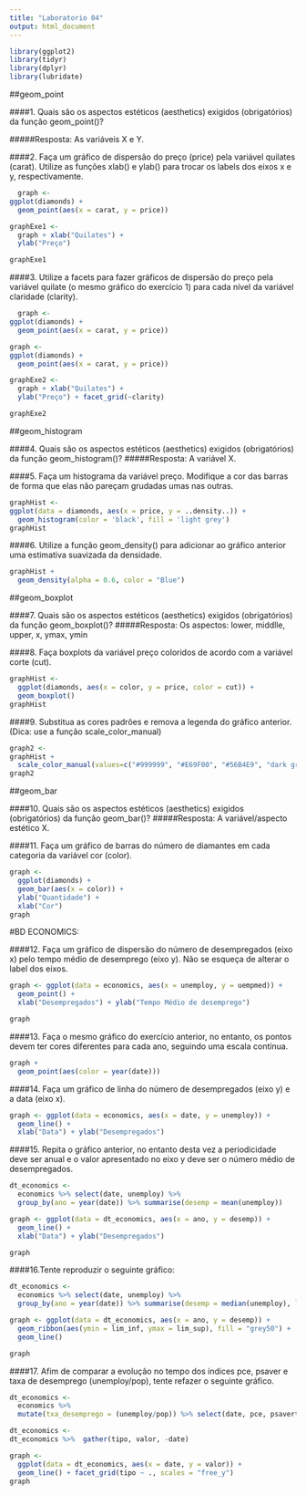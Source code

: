 ```yaml
---
title: "Laboratorio 04"
output: html_document
---
```


```r
library(ggplot2)
library(tidyr)
library(dplyr)
library(lubridate)
```
##geom_point


####1. Quais são os aspectos estéticos (aesthetics) exigidos (obrigatórios) da função geom_point()?

#####Resposta: 
            As variáveis X e Y.


####2. Faça um gráfico de dispersão do preço (price) pela variável quilates (carat). Utilize as funções xlab() e ylab() para trocar os labels dos eixos x e y, respectivamente.

```r


  graph <- 
ggplot(diamonds) +
  geom_point(aes(x = carat, y = price))

graphExe1 <- 
  graph + xlab("Quilates") + 
  ylab("Preço")

graphExe1
```



####3. Utilize a facets para fazer gráficos de dispersão do preço pela variável quilate (o mesmo gráfico do exercício 1) para cada nível da variável claridade (clarity).

```r
  graph <- 
ggplot(diamonds) +
  geom_point(aes(x = carat, y = price))

graph <- 
ggplot(diamonds) +
  geom_point(aes(x = carat, y = price))

graphExe2 <- 
  graph + xlab("Quilates") + 
  ylab("Preço") + facet_grid(~clarity)

graphExe2
```


##geom_histogram


####4. Quais são os aspectos estéticos (aesthetics) exigidos (obrigatórios) da função geom_histogram()?
#####Resposta: 
            A variável X.
            

####5. Faça um histograma da variável preço. Modifique a cor das barras de forma que elas não pareçam grudadas umas nas outras.
            
```r
graphHist <- 
ggplot(data = diamonds, aes(x = price, y = ..density..)) +
  geom_histogram(color = 'black', fill = 'light grey')
graphHist
```


####6. Utilize a função geom_density() para adicionar ao gráfico anterior uma estimativa suavizada da densidade.
```r
graphHist +
  geom_density(alpha = 0.6, color = "Blue")
```


##geom_boxplot


####7. Quais são os aspectos estéticos (aesthetics) exigidos (obrigatórios) da função geom_boxplot()?
#####Resposta: 
            Os aspectos: lower, middlle, upper, x, ymax, ymin
            

####8. Faça boxplots da variável preço coloridos de acordo com a variável corte (cut).
```r
graphHist <- 
  ggplot(diamonds, aes(x = color, y = price, color = cut)) +
  geom_boxplot()
graphHist
```


####9. Substitua as cores padrões e remova a legenda do gráfico anterior. (Dica: use a função scale_color_manual)
```r
graph2 <- 
graphHist + 
  scale_color_manual(values=c("#999999", "#E69F00", "#56B4E9", "dark green", "purple"))
graph2
```


##geom_bar
  

####10. Quais são os aspectos estéticos (aesthetics) exigidos (obrigatórios) da função geom_bar()?
#####Resposta: 
            A variável/aspecto estético X.

####11. Faça um gráfico de barras do número de diamantes em cada categoria da variável cor (color).
```r
graph <- 
  ggplot(diamonds) +
  geom_bar(aes(x = color)) +
  ylab("Quantidade") +
  xlab("Cor")
graph
```


#BD ECONOMICS:


####12. Faça um gráfico de dispersão do número de desempregados (eixo x) pelo tempo médio de desemprego (eixo y). Não se esqueça de alterar o label dos eixos.
```r
graph <- ggplot(data = economics, aes(x = unemploy, y = uempmed)) + 
  geom_point() + 
  xlab("Desempregados") + ylab("Tempo Médio de desemprego")

graph
```


####13. Faça o mesmo gráfico do exercício anterior, no entanto, os pontos devem ter cores diferentes para cada ano, seguindo uma escala contínua.
```r
graph + 
  geom_point(aes(color = year(date)))
```


####14. Faça um gráfico de linha do número de desempregados (eixo y) e a data (eixo x).
```r
graph <- ggplot(data = economics, aes(x = date, y = unemploy)) +
  geom_line() +
  xlab("Data") + ylab("Desempregados")
```


####15. Repita o gráfico anterior, no entanto desta vez a periodicidade deve ser anual e o valor apresentado no eixo y deve ser o número médio de desempregados.
```r
dt_economics <- 
  economics %>% select(date, unemploy) %>%
  group_by(ano = year(date)) %>% summarise(desemp = mean(unemploy))

graph <- ggplot(data = dt_economics, aes(x = ano, y = desemp)) +
  geom_line() +
  xlab("Data") + ylab("Desempregados")

graph
```


####16.Tente reproduzir o seguinte gráfico:
```r
dt_economics <- 
  economics %>% select(date, unemploy) %>%
  group_by(ano = year(date)) %>% summarise(desemp = median(unemploy), lim_inf = quantile(unemploy, probs = c(0.01), na.rm = TRUE), lim_sup = quantile(unemploy, probs = c(0.99), na.rm = TRUE))

graph <- ggplot(data = dt_economics, aes(x = ano, y = desemp)) + 
  geom_ribbon(aes(ymin = lim_inf, ymax = lim_sup), fill = "grey50") + 
  geom_line()

graph
```


####17. Afim de comparar a evolução no tempo dos índices pce, psaver e taxa de desemprego (unemploy/pop), tente refazer o seguinte gráfico.
```r
dt_economics <- 
  economics %>%
  mutate(txa_desemprego = (unemploy/pop)) %>% select(date, pce, psavert, txa_desemprego) %>% filter(pce < 9000)

dt_economics <- 
dt_economics %>%  gather(tipo, valor, -date)

graph <-  
  ggplot(data = dt_economics, aes(x = date, y = valor)) +
  geom_line() + facet_grid(tipo ~ ., scales = "free_y")
graph
```